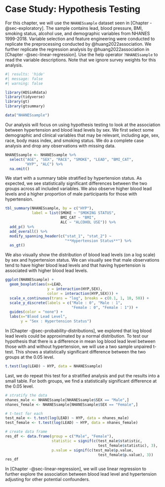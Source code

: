 # Case Study: Hypothesis Testing

For this chapter, we will use the `NHANESsample` dataset seen in [Chapter -@sec-exploratory]. The sample contains lead, blood pressure, BMI, smoking status, alcohol use, and demographic variables from NHANES 1999-2018. Variable selection and feature engineering were conducted to replicate the preprocessing conducted by @huang2022association. We further replicate the regression analysis by @huang2022association in [Chapter -@sec-linear-regression]. Use the help operator `?NHANESsample` to read the variable descriptions. Note that we ignore survey weights for this analysis.

```r
#| results: 'hide'
#| message: false
#| warning: false

library(HDSinRdata)
library(tidyverse)
library(gt)
library(gtsummary)

data("NHANESsample")
```

Our analysis will focus on using hypothesis testing to look at the association between hypertension and blood lead levels by sex. We first select some demographic and clinical variables that may be relevant, including age, sex, race, body mass index, and smoking status. We do a complete case analysis and drop any observations with missing data. 

```r
NHANESsample <- NHANESsample %>%
  select("AGE", "SEX", "RACE", "SMOKE", "LEAD", "BMI_CAT", 
         "HYP", "ALC") %>%
  na.omit()
```

We start with a summary table stratified by hypertension status. As expected, we see statistically significant differences between the two groups across all included variables. We also observe higher blood lead levels and a higher proportion of male participants for those with hypertension.

```r
tbl_summary(NHANESsample, by = c("HYP"),
            label = list(SMOKE ~ "SMOKING STATUS",
                         BMI_CAT ~ "BMI",
                         ALC ~ "ALCOHOL USE")) %>%
  add_p() %>%
  add_overall() %>%
  modify_spanning_header(c("stat_1", "stat_2") ~ 
                           "**Hypertension Status**") %>%
  as_gt()
```
We also visually show the distribution of blood lead levels (on a log scale) by sex and hypertension status. We can visually see that male observations tend to have higher blood lead levels and that having hypertension is associated with higher blood lead levels. 

```r
ggplot(NHANESsample) +
  geom_boxplot(aes(x=LEAD,
                   y = interaction(HYP,SEX),
                   color = interaction(HYP,SEX))) +
  scale_x_continuous(trans = "log", breaks = c(0.1, 1, 10, 50)) +
  scale_y_discrete(labels = c("Male : 0", "Male : 1",
                              "Female : 0", "Female : 1")) +
  guides(color = "none") +
  labs(x="Blood Lead Level",
       y = "Sex : Hypertension Status")
```
In [Chapter -@sec-probability-distributions], we explored that log blood lead levels could be approximated by a normal distribution. To test our hypothesis that there is a difference in mean log blood lead level between those with and without hypertension, we will use a two sample unpaired t-test. This shows a statistically significant difference between the two groups at the 0.05 level.  

```r
t.test(log(LEAD) ~ HYP, data = NHANESsample)
```

Last, we do repeat this test for a stratified analysis and put the results into a small table. For both groups, we find a statistically significant difference at the 0.05 level. 

```r
# stratify the data
nhanes_male <- NHANESsample[NHANESsample$SEX == "Male",]
nhanes_female <- NHANESsample[NHANESsample$SEX == "Female",]

# t-test for each
test_male <- t.test(log(LEAD) ~ HYP, data = nhanes_male)
test_female <- t.test(log(LEAD) ~ HYP, data = nhanes_female)

# create data frame
res_df <- data.frame(group = c("Male", "Female"),
                     statistic = signif(c(test_male$statistic,
                                          test_female$statistic), 3),
                     p.value = signif(c(test_male$p.value,
                                          test_female$p.value), 3))
res_df
```

In [Chapter -@sec-linear-regression], we will use linear regression to further explore the association between blood lead level and hypertension adjusting for other potential confounders. 
